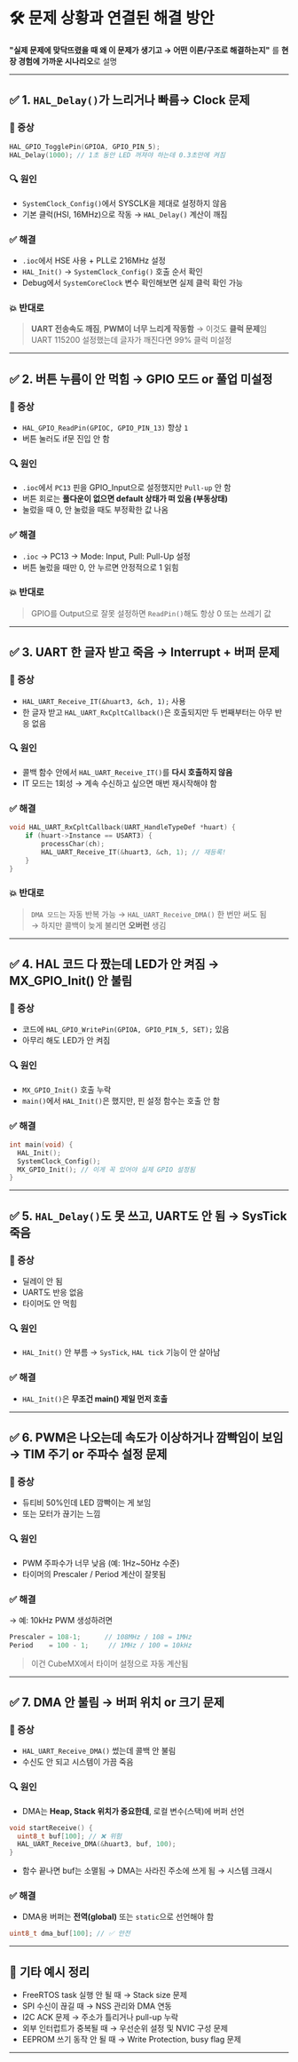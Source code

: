 # 🛠️ 문제 상황과 연결된 해결 방안

**"실제 문제에 맞닥뜨렸을 때 왜 이 문제가 생기고 → 어떤 이론/구조로 해결하는지"** 를 **현장 경험에 가까운 시나리오**로 설명

---

## ✅ 1. `HAL_Delay()`가 느리거나 빠름→ **Clock 문제**

### 🧪 증상

```cpp
HAL_GPIO_TogglePin(GPIOA, GPIO_PIN_5);
HAL_Delay(1000); // 1초 동안 LED 꺼져야 하는데 0.3초만에 켜짐
```

### 🔍 원인

- `SystemClock_Config()`에서 SYSCLK을 제대로 설정하지 않음
- 기본 클럭(HSI, 16MHz)으로 작동 → `HAL_Delay()` 계산이 깨짐

### ✅ 해결

- `.ioc`에서 HSE 사용 + PLL로 216MHz 설정
- `HAL_Init()` → `SystemClock_Config()` 호출 순서 확인
- Debug에서 `SystemCoreClock` 변수 확인해보면 실제 클럭 확인 가능

### 💥 반대로

> **UART 전송속도 깨짐**, **PWM이 너무 느리게 작동함** → 이것도 **클럭 문제**임  
> UART 115200 설정했는데 글자가 깨진다면 99% 클럭 미설정

---

## ✅ 2. 버튼 누름이 안 먹힘 → **GPIO 모드 or 풀업 미설정**

### 🧪 증상

- `HAL_GPIO_ReadPin(GPIOC, GPIO_PIN_13)` 항상 `1`
- 버튼 눌러도 if문 진입 안 함

### 🔍 원인

- `.ioc`에서 `PC13` 핀을 GPIO_Input으로 설정했지만 `Pull-up` 안 함
- 버튼 회로는 **풀다운이 없으면 default 상태가 떠 있음 (부동상태)**
- 눌렀을 때 0, 안 눌렀을 때도 부정확한 값 나옴

### ✅ 해결

- `.ioc` → PC13 → Mode: Input, Pull: Pull-Up 설정
- 버튼 눌렀을 때만 0, 안 누르면 안정적으로 1 읽힘

### 💥 반대로

> GPIO를 Output으로 잘못 설정하면 `ReadPin()`해도 항상 0 또는 쓰레기 값

---

## ✅ 3. UART 한 글자 받고 죽음 → **Interrupt + 버퍼 문제**

### 🧪 증상

- `HAL_UART_Receive_IT(&huart3, &ch, 1);` 사용
- 한 글자 받고 `HAL_UART_RxCpltCallback()`은 호출되지만 두 번째부터는 아무 반응 없음

### 🔍 원인

- 콜백 함수 안에서 `HAL_UART_Receive_IT()`를 **다시 호출하지 않음**
- IT 모드는 1회성 → 계속 수신하고 싶으면 매번 재시작해야 함

### ✅ 해결

```cpp
void HAL_UART_RxCpltCallback(UART_HandleTypeDef *huart) {
    if (huart->Instance == USART3) {
        processChar(ch);
        HAL_UART_Receive_IT(&huart3, &ch, 1); // 재등록!
    }
}
```

### 💥 반대로

> `DMA 모드`는 자동 반복 가능 → `HAL_UART_Receive_DMA()` 한 번만 써도 됨  
> → 하지만 콜백이 늦게 불리면 **오버런** 생김

---

## ✅ 4. HAL 코드 다 짰는데 LED가 안 켜짐 → **MX_GPIO_Init() 안 불림**

### 🧪 증상

- 코드에 `HAL_GPIO_WritePin(GPIOA, GPIO_PIN_5, SET);` 있음
- 아무리 해도 LED가 안 켜짐

### 🔍 원인

- `MX_GPIO_Init()` 호출 누락
- `main()`에서 `HAL_Init()`은 했지만, 핀 설정 함수는 호출 안 함

### ✅ 해결

```cpp
int main(void) {
  HAL_Init();
  SystemClock_Config();
  MX_GPIO_Init(); // 이게 꼭 있어야 실제 GPIO 설정됨
}
```

---

## ✅ 5. `HAL_Delay()`도 못 쓰고, UART도 안 됨 → **SysTick 죽음**

### 🧪 증상

- 딜레이 안 됨
- UART도 반응 없음
- 타이머도 안 먹힘

### 🔍 원인

- `HAL_Init()` 안 부름 → `SysTick`, `HAL tick` 기능이 안 살아남

### ✅ 해결

- `HAL_Init()`은 **무조건 main() 제일 먼저 호출**

---

## ✅ 6. PWM은 나오는데 속도가 이상하거나 깜빡임이 보임 → **TIM 주기 or 주파수 설정 문제**

### 🧪 증상

- 듀티비 50%인데 LED 깜빡이는 게 보임
- 또는 모터가 끊기는 느낌

### 🔍 원인

- PWM 주파수가 너무 낮음 (예: 1Hz~50Hz 수준)
- 타이머의 Prescaler / Period 계산이 잘못됨

### ✅ 해결

→ 예: 10kHz PWM 생성하려면

```c
Prescaler = 108-1;      // 108MHz / 108 = 1MHz
Period    = 100 - 1;     // 1MHz / 100 = 10kHz
```

> 이건 CubeMX에서 타이머 설정으로 자동 계산됨

---

## ✅ 7. DMA 안 불림 → **버퍼 위치 or 크기 문제**

### 🧪 증상

- `HAL_UART_Receive_DMA()` 썼는데 콜백 안 불림
- 수신도 안 되고 시스템이 가끔 죽음

### 🔍 원인

- DMA는 **Heap, Stack 위치가 중요한데**, 로컬 변수(스택)에 버퍼 선언

```cpp
void startReceive() {
  uint8_t buf[100]; // ❌ 위험
  HAL_UART_Receive_DMA(&huart3, buf, 100);
}
```

- 함수 끝나면 buf는 소멸됨 → DMA는 사라진 주소에 쓰게 됨 → 시스템 크래시

### ✅ 해결

- DMA용 버퍼는 **전역(global)** 또는 `static`으로 선언해야 함

```cpp
uint8_t dma_buf[100]; // ✅ 안전
```

---

## 🔁 기타 예시 정리

- FreeRTOS task 실행 안 될 때 → Stack size 문제
- SPI 수신이 끊길 때 → NSS 관리와 DMA 연동
- I2C ACK 문제 → 주소가 틀리거나 pull-up 누락
- 외부 인터럽트가 중복될 때 → 우선순위 설정 및 NVIC 구성 문제
- EEPROM 쓰기 동작 안 될 때 → Write Protection, busy flag 문제

---
